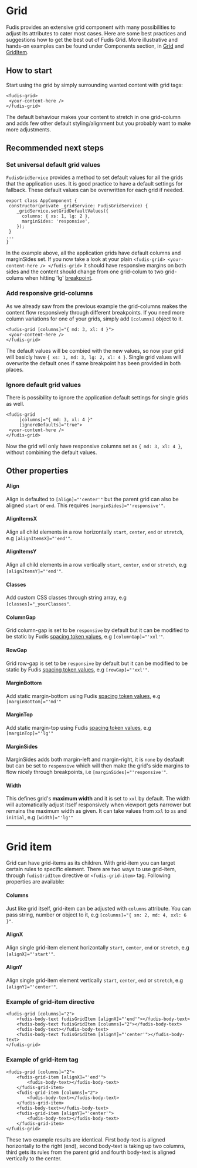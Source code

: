 
<Meta title="Foundations/Grid" />

# Grid

Fudis provides an extensive grid component with many possibilities to adjust its attributes to cater most cases.
Here are some best practices and suggestions how to get the best out of Fudis Grid. More illustrative and hands-on examples can be found under Components section, in [Grid](/docs/components-grid-grid--documentation) and [GridItem](/docs/components-grid-grid-item--documentation).

## How to start
Start using the grid by simply surrounding wanted content with grid tags: 
```
<fudis-grid>
 <your-content-here />
</fudis-grid>
```
The default behaviour makes your content to stretch in one grid-column and adds few other default styling/alignment but you probably want to make more adjustments.

## Recommended next steps

### Set universal default grid values
`FudisGridService` provides a method to set default values for all the grids that the application uses.
It is good practice to have a default settings for fallback. These default values can be overwritten for each grid if needed.

````
export class AppComponent {
 constructor(private _gridService: FudisGridService) {
	_gridService.setGridDefaultValues({
	  columns: { xs: 1, lg: 2 },
	  marginSides: 'responsive',
	});
 }
...
}
````

In the example above, all the application grids have default columns and marginSides set. 
If you now take a look at your plain `<fudis-grid> <your-content-here /> </fudis-grid>` it should have responsive margins on both sides and the content should change from one grid-colum to two grid-colums when hitting 'lg' [breakpoint](/docs/foundations-breakpoints--documentation#breakpoint-tokens-and-values-they-apply).

### Add responsive grid-columns
As we already saw from the previous example the grid-columns makes the content flow responsively through different breakpoints.
If you need more column variations for one of your grids, simply add `[columns]` object to it.

```
<fudis-grid [columns]="{ md: 3, xl: 4 }"> 
 <your-content-here />
</fudis-grid>
```
The default values will be combied with the new values, so now your grid will basicly have `{ xs: 1, md: 3, lg: 2, xl: 4 }`. Single grid values will overwrite the default ones if same breakpoint has been provided in both places.

### Ignore default grid values
There is possibility to ignore the application default settings for single grids as well.
```
<fudis-grid 
	 [columns]="{ md: 3, xl: 4 }"
	 [ignoreDefaults]="true"> 
 <your-content-here />
</fudis-grid>
```
Now the grid will only have responsive columns set as `{ md: 3, xl: 4 }`, without combining the default values.

## Other properties

#### Align
Align is defaulted to `[align]="'center'"` but the parent grid can also be aligned `start` or `end`. This requires `[marginSides]="'responsive'"`.

#### AlignItemsX
Align all child elements in a row horizontally `start`, `center`, `end` or `stretch`, e.g `[alignItemsX]="'end'"`.

#### AlignItemsY
Align all child elements in a row vertically `start`, `center`, `end` or `stretch`, e.g `[alignItemsY]="'end'"`.

#### Classes
Add custom CSS classes through string array, e.g `[classes]="_yourClasses"`.

#### ColumnGap
Grid column-gap is set to be `responsive` by default but it can be modified to be static by Fudis [spacing token values](/docs/foundations-spacing--documentation), e.g `[columnGap]="'xxl'"`.

#### RowGap
Grid row-gap is set to be `responsive` by default but it can be modified to be static by Fudis [spacing token values](/docs/foundations-spacing--documentation), e.g `[rowGap]="'xxl'"`.

#### MarginBottom
Add static margin-bottom using Fudis [spacing token values](/docs/foundations-spacing--documentation), e.g `[marginBottom]="'md'"`

#### MarginTop
Add static margin-top using Fudis [spacing token values](/docs/foundations-spacing--documentation), e.g `[marginTop]="'lg'"`

#### MarginSides
MarginSides adds both margin-left and margin-right, it is `none` by deafault but can be set to `responsive` which will then make the grid's side margins to flow nicely through breakpoints, i.e `[marginSides]="'responsive'"`.

#### Width
This defines grid's **maximum width** and it is set to `xxl` by default. The width will automatically adjust itself responsively when viewport gets narrower but remains the maximum width as given.
It can take values from `xxl` to `xs` and `initial`, e.g `[width]="'lg'"`
<hr />

# Grid item

Grid can have grid-items as its children. With grid-item you can target certain rules to specific element. There are two ways to use grid-item, through `fudisGridItem` directive or `<fudis-grid-item>` tag. Following properties are available:

#### Columns
Just like grid itself, grid-item can be adjusted with `columns` attribute. You can pass string, number or object to it, e.g `[columns]="{ sm: 2, md: 4, xxl: 6 }"`.

#### AlignX
Align single grid-item element horizontally `start`, `center`, `end` or `stretch`, e.g `[alignX]="'start'"`.

#### AlignY
Align single grid-item element vertically `start`, `center`, `end` or `stretch`, e.g `[alignY]="'center'"`.

### Example of grid-item directive
```
<fudis-grid [columns]="2">
	<fudis-body-text fudisGridItem [alignX]="'end'"></fudis-body-text>
	<fudis-body-text fudisGridItem [columns]="2"></fudis-body-text>
	<fudis-body-text></fudis-body-text>
	<fudis-body-text fudisGridItem [alignY]="'center'"></fudis-body-text>
</fudis-grid>
```

### Example of grid-item tag
```
<fudis-grid [columns]="2">
	<fudis-grid-item [alignX]="'end'">
		<fudis-body-text></fudis-body-text>
	</fudis-grid-item>
	<fudis-grid-item [columns]="2">
		<fudis-body-text></fudis-body-text>
	</fudis-grid-item>
	<fudis-body-text></fudis-body-text>
	<fudis-grid-item [alignY]="'center'">
		<fudis-body-text></fudis-body-text>
	</fudis-grid-item>
</fudis-grid>
```

These two example results are identical. First body-text is aligned horizontally to the right (end), second body-text is taking up two columns, 
third gets its rules from the parent grid and fourth body-text is aligned vertically to the center.